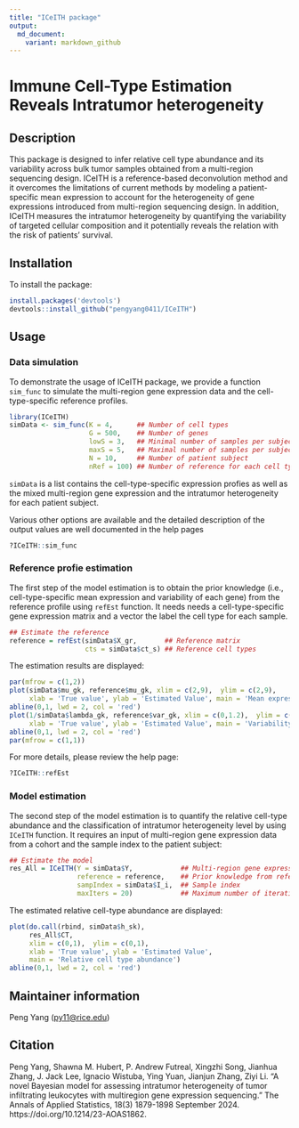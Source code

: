 ```yaml
---
title: "ICeITH package"
output:
  md_document:
    variant: markdown_github
---
```


# Immune Cell-Type Estimation Reveals Intratumor heterogeneity

## Description

This package is designed to infer relative cell type abundance and 
its variability across bulk tumor samples obtained from a multi-region 
sequencing design. ICeITH is a reference-based deconvolution method and 
it overcomes the limitations of current methods by modeling a 
patient-specific mean expression to account for the heterogeneity 
of gene expressions introduced from multi-region sequencing design. 
In addition, ICeITH measures the intratumor heterogeneity by quantifying 
the variability of targeted cellular composition and it potentially 
reveals the relation with the risk of patients' survival.

## Installation

To install the package:
```r
install.packages('devtools')
devtools::install_github("pengyang0411/ICeITH")
```


## Usage

### Data simulation

To demonstrate the usage of ICeITH package, we provide a function `sim_func` to
simulate the multi-region gene expression data and the cell-type-specific 
reference profiles.

```r
library(ICeITH)
simData <- sim_func(K = 4,      ## Number of cell types
                    G = 500,    ## Number of genes
                    lowS = 3,   ## Minimal number of samples per subject
                    maxS = 5,   ## Maximal number of samples per subject
                    N = 10,     ## Number of patient subject
                    nRef = 100) ## Number of reference for each cell types
```

`simData` is a list contains the cell-type-specific expression profies as well
as the mixed multi-region gene expression and the intratumor heterogeneity for 
each patient subject.

Various other options are available and the detailed description of the output 
values are well documented in the help pages
```r
?ICeITH::sim_func
```


### Reference profie estimation

The first step of the model estimation is to obtain the prior knowledge (i.e.,
cell-type-specific mean expression and variability of each gene) from the 
reference profile using `refEst` function. It needs needs a cell-type-specific
gene expression matrix and a vector the label the cell type for each sample. 
```r
## Estimate the reference
reference = refEst(simData$X_gr,       ## Reference matrix
                   cts = simData$ct_s) ## Reference cell types
```

The estimation results are displayed:
```r
par(mfrow = c(1,2))
plot(simData$mu_gk, reference$mu_gk, xlim = c(2,9),  ylim = c(2,9), 
     xlab = 'True value', ylab = 'Estimated Value', main = 'Mean expression')
abline(0,1, lwd = 2, col = 'red')
plot(1/simData$lambda_gk, reference$var_gk, xlim = c(0,1.2),  ylim = c(0,1.2), 
     xlab = 'True value', ylab = 'Estimated Value', main = 'Variability')
abline(0,1, lwd = 2, col = 'red')
par(mfrow = c(1,1))
```

For more details, please review the help page:
```r
?ICeITH::refEst
```

### Model estimation

The second step of the model estimation is to quantify the relative cell-type
abundance and the classification of intratumor heterogeneity level by using 
`ICeITH` function. It requires an input of multi-region gene expression data
from a cohort and the sample index to the patient subject:
```r
## Estimate the model
res_All = ICeITH(Y = simData$Y,            ## Multi-region gene expression data
                 reference = reference,    ## Prior knowledge from reference
                 sampIndex = simData$I_i,  ## Sample index
                 maxIters = 20)            ## Maximum number of iterations
```

The estimated relative cell-type abundance are displayed:
```r
plot(do.call(rbind, simData$h_sk), 
     res_All$CT, 
     xlim = c(0,1),  ylim = c(0,1), 
     xlab = 'True value', ylab = 'Estimated Value', 
     main = 'Relative cell type abundance')
abline(0,1, lwd = 2, col = 'red')
```



## Maintainer information

Peng Yang ([py11@rice.edu](mailto:py11@rice))


## Citation

Peng Yang, Shawna M. Hubert, P. Andrew Futreal, Xingzhi Song, Jianhua Zhang, J. Jack Lee, Ignacio
Wistuba, Ying Yuan, Jianjun Zhang, Ziyi Li. "A novel Bayesian model for assessing intratumor heterogeneity
of tumor infiltrating leukocytes with multiregion gene expression sequencing." The Annals of Applied
Statistics, 18(3) 1879-1898 September 2024. https://doi.org/10.1214/23-AOAS1862.


